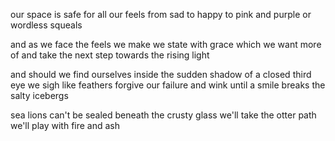 our space is safe
for all our feels
from sad to happy
to pink and purple
or wordless squeals

and as we face
the feels we make
we state with grace
which we want more of
and take the next step
towards the rising light

and should we find
ourselves inside
the sudden shadow
of a closed third eye
we sigh like feathers
forgive our failure
and wink until a smile
breaks the salty icebergs

sea lions can't be sealed
beneath the crusty glass
we'll take the otter path
we'll play with fire and ash